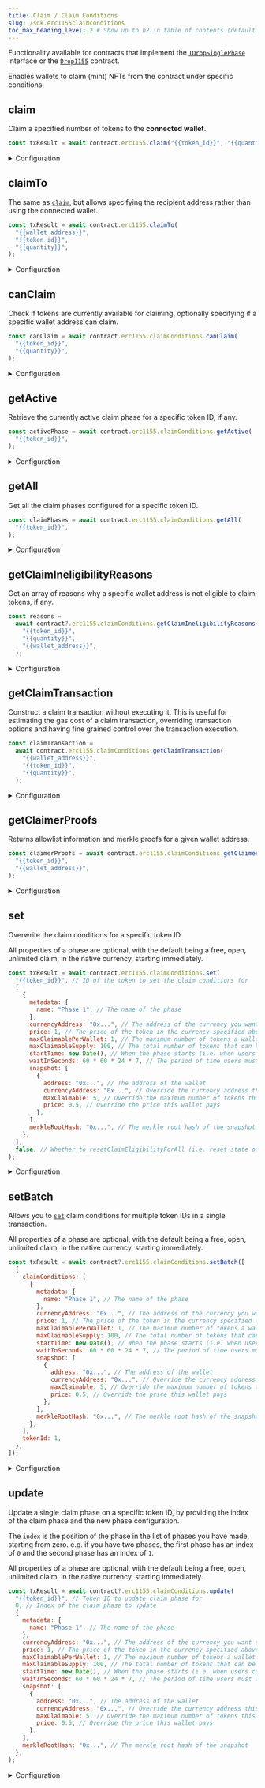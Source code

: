 ```yaml
---
title: Claim / Claim Conditions
slug: /sdk.erc1155claimconditions
toc_max_heading_level: 2 # Show up to h2 in table of contents (default is up to h3)
---
```


Functionality available for contracts that implement the
[`IDropSinglePhase`](/contracts/IDropSinglePhase) interface or the
[`Drop1155`](/contracts/DropERC1155) contract.

Enables wallets to claim (mint) NFTs from the contract under specific conditions.

## claim

Claim a specified number of tokens to the **connected wallet**.

```javascript
const txResult = await contract.erc1155.claim("{{token_id}}", "{{quantity}}");
```

<details>
    <summary>Configuration</summary>
    <div>

#### tokenId (required)

The token ID of the NFT you want to claim.

Must be a `string`, `number` or `BigNumber`.

#### quantity (required)

The number of tokens to claim.

Must be a `string` or `number`.

#### options (optional)

Customizable `ClaimOptions` object that can be used to override the default behaviour of the claim.

There are three options available:

- `checkERC20Allowance` - Whether to check the ERC20 allowance of the sender, defaults to true.
- `currencyAddress` - The currency to pay for each token claimed, defaults to `NATIVE_TOKEN_ADDRESS` for native currency.
- `pricePerToken` - The price to pay for each token claimed. Not relevant when using claim conditions.

```javascript
const txResult = await contract.erc1155.claim("{{token_id}}", "{{quantity}}", {
  checkERC20Allowance: true,
  currencyAddress: "{{currency_contract_address}}",
  pricePerToken: "{{price}}",
});
```

</div>
</details>

## claimTo

The same as [`claim`](#claim), but allows specifying the recipient
address rather than using the connected wallet.

```javascript
const txResult = await contract.erc1155.claimTo(
  "{{wallet_address}}",
  "{{token_id}}",
  "{{quantity}}",
);
```

<details>
    <summary>Configuration</summary>
    <div>

#### recipient (required)

The wallet address to receive the claimed tokens.

Must be a `string`.

#### tokenId (required)

The token ID of the NFT you want to claim.

Must be a `string`, `number` or `BigNumber`.

#### quantity (required)

The number of tokens to claim.

Must be a `string` or `number`.

#### options (optional)

Customizable `ClaimOptions` object that can be used to override the default behaviour of the claim.

See [`claim`](#claim) for more details.

</div>
</details>

## canClaim

Check if tokens are currently available for claiming, optionally specifying if a specific wallet
address can claim.

```javascript
const canClaim = await contract.erc1155.claimConditions.canClaim(
  "{{token_id}}",
  "{{quantity}}",
);
```

<details>
    <summary>Configuration</summary>
    <div>

#### tokenId (required)

The token ID of the NFT you want to claim.

Must be a `string`, `number` or `BigNumber`.

#### quantity (required)

The amount of tokens to claim.

This checks to see if the specified amount of tokens are available for claiming. i.e.:

- There is sufficient quantity available for claiming.
- This amount of tokens can be claimed in a single transaction.

Must be a `string` or `number`.

#### addressToCheck (optional)

The wallet address to check if it can claim tokens.

This considers all aspects of the active claim phase, including allowlists, previous claims, etc.

Must be a `string`.

### Return Value

Returns a `boolean` indicating if the specified amount of tokens can be claimed or not.

```typescript
boolean;
```

</div>
</details>

## getActive

Retrieve the currently active claim phase for a specific token ID, if any.

```javascript
const activePhase = await contract.erc1155.claimConditions.getActive(
  "{{token_id}}",
);
```

<details>
    <summary>Configuration</summary>
    <div>

#### tokenId (required)

The token ID of the NFT you want to get the claim conditions for.

Must be a `string`, `number` or `BigNumber`.

#### options (optional)

Provide an object containing a `withAllowlist` property to include the allowlist in the response.

By default, the method will not include the allowlist in the returned data.

To include the allowlist in the returned data, set the `withAllowlist` option to `true`.

This will add a `snapshot` property to the returned data, which contains the allowlist in an array.

```javascript
const activePhase = contract.erc1155.claimConditions.getActive(
  "{{token_id}}",
  // highlight-start
  {
    withAllowlist: true,
  },
  // highlight-end
);
```

### Return Value

If there is no active claim phase, returns `undefined`.

If a claim condition is active, returns a `ClaimCondition` object containing the following properties:

```typescript
{
  maxClaimableSupply: string;
  startTime: Date;
  price: BigNumber;
  currencyAddress: string;
  maxClaimablePerWallet: string;
  waitInSeconds: BigNumber;
  merkleRootHash: string | number[];
  availableSupply: string;
  currentMintSupply: string;
  currencyMetadata: {
      symbol: string;
      value: BigNumber;
      name: string;
      decimals: number;
      displayValue: string;
  };
  metadata?: {
      [x: string]: unknown;
      name?: string | undefined;
  } | undefined;
  snapshot?: {
      price?: string | undefined;
      currencyAddress?: string | undefined;
      address: string;
      maxClaimable: string;
  }[] | null | undefined;
}
```

</div>
</details>

## getAll

Get all the claim phases configured for a specific token ID.

```javascript
const claimPhases = await contract.erc1155.claimConditions.getAll(
  "{{token_id}}",
);
```

<details>
    <summary>Configuration</summary>
    <div>

#### tokenId (required)

The token ID of the NFT you want to get the claim conditions for.

Must be a `string`, `number` or `BigNumber`.

#### options (optional)

Optionally return the allowlist with each claim phase.

See [`getActive`](#getactive) configuration for more details.

### Return Value

Returns an array of `ClaimCondition` objects.

```typescript
{
  maxClaimableSupply: string;
  startTime: Date;
  price: BigNumber;
  currencyAddress: string;
  maxClaimablePerWallet: string;
  waitInSeconds: BigNumber;
  merkleRootHash: string | number[];
  availableSupply: string;
  currentMintSupply: string;
  currencyMetadata: {
      symbol: string;
      value: BigNumber;
      name: string;
      decimals: number;
      displayValue: string;
  };
  metadata?: {
      [x: string]: unknown;
      name?: string | undefined;
  } | undefined;
  snapshot?: {
      price?: string | undefined;
      currencyAddress?: string | undefined;
      address: string;
      maxClaimable: string;
  }[] | null | undefined;
}[]
```

</div>
</details>

## getClaimIneligibilityReasons

Get an array of reasons why a specific wallet address is not eligible to claim tokens, if any.

```javascript
const reasons =
  await contract?.erc1155.claimConditions.getClaimIneligibilityReasons(
    "{{token_id}}",
    "{{quantity}}",
    "{{wallet_address}}",
  );
```

<details>
    <summary>Configuration</summary>
    <div>

#### tokenId (required)

The token ID of the NFT you want to check if the wallet address can claim.

Must be a `string`, `number` or `BigNumber`.

#### quantity (required)

The amount of tokens to check if the wallet address can claim.

Must be a `string` or `number`.

#### addressToCheck (optional)

The wallet address to check if it can claim tokens.

Must be a `string`.

### Return Value

Returns an array of `ClaimEligibility` strings, which may be empty.

For example, if the user is not in the allowlist, this hook will return `["This address is not on the allowlist."]`.

If the user _is_ eligible to claim tokens, the hook will return an empty array.

```ts
ClaimEligibility[]

// ClaimEligibility Enum
export enum ClaimEligibility {
  NotEnoughSupply = "There is not enough supply to claim.",
  AddressNotAllowed = "This address is not on the allowlist.",
  WaitBeforeNextClaimTransaction = "Not enough time since last claim transaction. Please wait.",
  AlreadyClaimed = "You have already claimed the token.",
  NotEnoughTokens = "There are not enough tokens in the wallet to pay for the claim.",
  NoActiveClaimPhase = "There is no active claim phase at the moment. Please check back in later.",
  NoClaimConditionSet = "There is no claim condition set.",
  NoWallet = "No wallet connected.",
  Unknown = "No claim conditions found.",
}
```

</div>
</details>

## getClaimTransaction

Construct a claim transaction without executing it.
This is useful for estimating the gas cost of a claim transaction,
overriding transaction options and having fine grained control over the transaction execution.

```javascript
const claimTransaction =
  await contract.erc1155.claimConditions.getClaimTransaction(
    "{{wallet_address}}",
    "{{token_id}}",
    "{{quantity}}",
  );
```

<details>
    <summary>Configuration</summary>
    <div>

#### walletAddress (required)

The wallet address to claim tokens for.

Must be a `string`.

#### tokenId (required)

The token ID of the NFT you want to claim.

Must be a `string`, `number` or `BigNumber`.

#### quantity (required)

The amount of tokens to claim.

Must be a `string`, `number` or `BigNumber`.

#### options (optional)

See [`claim`](#claim) configuration for more details.

### Return Value

```typescript
TransactionTask;
```

</div>
</details>

## getClaimerProofs

Returns allowlist information and merkle proofs for a given wallet address.

```javascript
const claimerProofs = await contract.erc1155.claimConditions.getClaimerProofs(
  "{{token_id}}",
  "{{wallet_address}}",
);
```

<details>
    <summary>Configuration</summary>
    <div>

#### tokenId (required)

The token ID of the NFT you want to get the claimer proofs for.

Must be a `string`, `number` or `BigNumber`.

#### walletAddress (required)

The wallet address to get the merkle proofs for.

Must be a `string`.

### Return Value

```typescript
{
    price?: string | undefined;
    currencyAddress?: string | undefined;
    address: string;
    proof: string[];
    maxClaimable: string;
} | null | undefined
```

</div>
</details>

## set

Overwrite the claim conditions for a specific token ID.

All properties of a phase are optional, with the default being a free, open, unlimited claim, in the native currency, starting immediately.

```javascript
const txResult = await contract.erc1155.claimConditions.set(
  "{{token_id}}", // ID of the token to set the claim conditions for
  [
    {
      metadata: {
        name: "Phase 1", // The name of the phase
      },
      currencyAddress: "0x...", // The address of the currency you want users to pay in
      price: 1, // The price of the token in the currency specified above
      maxClaimablePerWallet: 1, // The maximum number of tokens a wallet can claim
      maxClaimableSupply: 100, // The total number of tokens that can be claimed in this phase
      startTime: new Date(), // When the phase starts (i.e. when users can start claiming tokens)
      waitInSeconds: 60 * 60 * 24 * 7, // The period of time users must wait between repeat claims
      snapshot: [
        {
          address: "0x...", // The address of the wallet
          currencyAddress: "0x...", // Override the currency address this wallet pays in
          maxClaimable: 5, // Override the maximum number of tokens this wallet can claim
          price: 0.5, // Override the price this wallet pays
        },
      ],
      merkleRootHash: "0x...", // The merkle root hash of the snapshot
    },
  ],
  false, // Whether to resetClaimEligibilityForAll (i.e. reset state of claims for previous claimers)
);
```

<details>
    <summary>Configuration</summary>
    <div>

#### tokenId

The token ID of the NFT you want to set the claim conditions for.

#### price

The price per token in the currency specified above.

The default value is `0`.

#### maxClaimablePerWallet

The maximum number of tokens a wallet can claim.

The default value is `unlimited`.

#### maxClaimableSupply

The total number of tokens that can be claimed in this phase.

For example, if you lazy mint 1000 tokens and set the `maxClaimableSupply` to 100,
then only 100 tokens will be claimable in this phase, leaving 900 tokens to be claimed in the next phases (if you have any).

This is useful for "early bird" use cases, where you allow users to claim a limited number of tokens at a discounted price during
the first X amount of time.

#### startTime

When the phase starts (i.e. when users can start claiming tokens).

The default value is immediately.

#### waitInSeconds

The amount of time between claims a wallet must wait before they can claim again.

The default value is `0`, meaning users can claim again immediately after claiming.

#### snapshot

A list of wallets that you want to override the default claim conditions for.

Wallet addresses within this list can be set to pay in a
different currency, have a different price, and have a different maximum claimable amount.

```ts
{
  address: string;
  currencyAddress?: string;
  maxClaimable?: number;
  price?: number;
}
```

[Learn more about improved claim conditions](https://blog.thirdweb.com/announcing-improved-claim-conditions/).

#### merkleRootHash

If you want to provide your own merkle tree for your snapshot, provide the merkle root hash here.

This is only recommended for advanced use cases.

#### resetClaimEligibilityForAll

This means you reset any previous claim conditions that existed and
allow users to claim again as if the drop had just started.

A boolean value that determines whether to reset the claim conditions or to keep the existing state.

By resetting them, any previous claims that were made will be ignored by the claim condition restrictions.

For example, if you had a limit of 1 token per wallet, and a user claimed a token,
then you reset the claim conditions, that user will be able to claim another token.

Must be a `boolean`.

Defaults to `false`.

</div>
</details>

## setBatch

Allows you to [`set`](#set) claim conditions for multiple token IDs in a single transaction.

All properties of a phase are optional, with the default being a free, open, unlimited claim, in the native currency, starting immediately.

```javascript
const txResult = await contract?.erc1155.claimConditions.setBatch([
  {
    claimConditions: [
      {
        metadata: {
          name: "Phase 1", // The name of the phase
        },
        currencyAddress: "0x...", // The address of the currency you want users to pay in
        price: 1, // The price of the token in the currency specified above
        maxClaimablePerWallet: 1, // The maximum number of tokens a wallet can claim
        maxClaimableSupply: 100, // The total number of tokens that can be claimed in this phase
        startTime: new Date(), // When the phase starts (i.e. when users can start claiming tokens)
        waitInSeconds: 60 * 60 * 24 * 7, // The period of time users must wait between repeat claims
        snapshot: [
          {
            address: "0x...", // The address of the wallet
            currencyAddress: "0x...", // Override the currency address this wallet pays in
            maxClaimable: 5, // Override the maximum number of tokens this wallet can claim
            price: 0.5, // Override the price this wallet pays
          },
        ],
        merkleRootHash: "0x...", // The merkle root hash of the snapshot
      },
    ],
    tokenId: 1,
  },
]);
```

<details>
    <summary>Configuration</summary>
    <div>

Provide an array of objects, each containing the `tokenId` and `claimConditions` you want to set.

See the [`set`](#set) method for more information on the `claimConditions` configuration.

</div>
</details>

## update

Update a single claim phase on a specific token ID, by providing the index of the claim
phase and the new phase configuration.

The `index` is the position of the phase in the list of phases you have made, starting from zero.
e.g. if you have two phases, the first phase has an index of `0` and the second phase has an index of `1`.

All properties of a phase are optional, with the default being a free, open, unlimited claim, in the native currency, starting immediately.

```javascript
const txResult = await contract?.erc1155.claimConditions.update(
  "{{token_id}}", // Token ID to update claim phase for
  0, // Index of the claim phase to update
  {
    metadata: {
      name: "Phase 1", // The name of the phase
    },
    currencyAddress: "0x...", // The address of the currency you want users to pay in
    price: 1, // The price of the token in the currency specified above
    maxClaimablePerWallet: 1, // The maximum number of tokens a wallet can claim
    maxClaimableSupply: 100, // The total number of tokens that can be claimed in this phase
    startTime: new Date(), // When the phase starts (i.e. when users can start claiming tokens)
    waitInSeconds: 60 * 60 * 24 * 7, // The period of time users must wait between repeat claims
    snapshot: [
      {
        address: "0x...", // The address of the wallet
        currencyAddress: "0x...", // Override the currency address this wallet pays in
        maxClaimable: 5, // Override the maximum number of tokens this wallet can claim
        price: 0.5, // Override the price this wallet pays
      },
    ],
    merkleRootHash: "0x...", // The merkle root hash of the snapshot
  },
);
```

<details>
    <summary>Configuration</summary>
    <div>

See [`set`](#set) configuration for more details.

</div>
</details>
